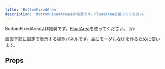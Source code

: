 ```yaml
---
title: 'BottomFixedArea'
description: 'BottomFixedAreaは非推奨です。FloatAreaを使ってください。'
---
```


<BaseColumn>
  <WarningIcon text={<span>
    BottomFixedAreaは非推奨です。<a href="/products/components/float-area/">FloatArea</a>を使ってください。
  </span>}/>
</BaseColumn>

画面下部に固定で表示する操作パネルです。主に[モーダルなUI](/products/design-patterns/modal-ui/)を作るために使います。

<ComponentStory name="BottomFixedArea" />

## Props

<ComponentPropsTable name="BottomFixedArea" />


